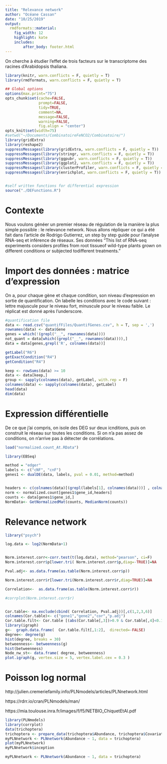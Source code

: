 ---
title: "Relevance network"
author: "Océane Cassan"
date: "10/25/2019"
output: 
  rmdformats::material:
    fig_width: 12
    highlight: kate
    includes:
        after_body: footer.html
---

On cherche à étudier l'effet de trois facteurs sur le transcriptome des racines d'Arabidopsis thaliana.


```{r knitr_init, echo=FALSE, cache=FALSE}
library(knitr, warn.conflicts = F, quietly = T)
library(rmdformats, warn.conflicts = F, quietly = T)

## Global options
options(max.print="75")
opts_chunk$set(cache=FALSE,
               prompt=FALSE,
               tidy=TRUE,
               comment=NA,
               message=FALSE,
               warning=FALSE,
               fig.align = "center")
opts_knit$set(width=75)
#setwd("~/Documents/CombinatoireFeNCO2/Combinatoire/")
library(gridExtra)
library(reshape2)
suppressMessages(library(gridExtra, warn.conflicts = F, quietly = T))
suppressMessages(library(stringr, warn.conflicts = F, quietly = T))
suppressMessages(library(ggpubr, warn.conflicts = F, quietly = T))
suppressMessages(library(ggplot2, warn.conflicts = F, quietly = T))
suppressMessages(library(clusterProfiler, warn.conflicts = F, quietly = T))
suppressMessages(library(enrichplot, warn.conflicts = F, quietly = T))


#self written functions for differential expression
source("./DEFunctions.R")
```

# Contexte

Nous voulons généer un premier réseau de régulation de la manière la plus simple possible : le relevance network.
Nous allons répliquer ce qui a été fait dans l'article de Rodrigo Gutierrez, un step by step guide pour l'analyse RNA-seq et inférence de réseaux.
Ses données
"This list of RNA-seq experiments considers profiles from root tissueof wild-type plants grown on different conditions or subjected todifferent treatments."

# Import des données : matrice d'expression

On a, pour chaque gène et chaque condition, son niveau d'expression en sortie de quantification.
On labelle les conditions avec le code suivant : lettre majuscule pour le niveau fort, minuscule pour le niveau faible. Le réplicat est donné après l'underscore.

```{r data}
#quantification file
data <- read.csv("quantifFiles/QuantifGenes.csv", h = T, sep = ',')
rownames(data) <- data$Gene
genes = which(!(grepl("__", rownames(data))))
not_quant = data[which((grepl("__", rownames(data)))),]
data = data[genes,grepl('R', colnames(data))]

getLabel("R6")
getExactCondition("R4")
getCondition("R4")

keep <- rowSums(data) >= 10
data <- data[keep,]
group <- sapply(colnames(data), getLabel, with.rep = F)
colnames(data) <- sapply(colnames(data), getLabel)
head(data)
dim(data)
```

# Expression différentielle

De ce que j'ai compris, on isole des DEG sur deux icnditions, puis on construit le réseau sur toutes les conditions. Si on n'a pas assez de conditions, on n'arrive pas à détecter de corrélations.

```{r contr}
load("normalized.count_At.RData")

library(EBSeq)

method = "edger"
labels <- c("cNF", "cnF")
genes1 <- dualDE(data, labels, pval = 0.01, method=method)


headers <- c(colnames(data)[(grepl(labels[1], colnames(data)))] , colnames(data)[grepl(labels[2], colnames(data))])
norm <- normalized.count[genes1$gene_id,headers]
counts <- data[genes1$gene_id,]
NormData<- GetNormalizedMat(counts, MedianNorm(counts))

```


# Relevance network

```{r net}

library("psych")

log.data <- log2(NormData+1)


Norm.interest.corr<-corr.test(t(log.data), method="pearson", ci=F)
Norm.interest.corr$p[lower.tri( Norm.interest.corr$p,diag=-TRUE)]=NA

Pval.adj<- as.data.frame(as.table(Norm.interest.corr$p))

Norm.interest.corr$r[lower.tri(Norm.interest.corr$r,diag=TRUE)]=NA

Correlation<-  as.data.frame(as.table(Norm.interest.corr$r))

#corrplot(Norm.interest.corr$r)


Cor.table<- na.exclude(cbind( Correlation, Pval.adj))[,c(1,2,3,6)]
colnames(Cor.table)<- c("gene1","gene2","cor","p.adj")
Cor.table.filt<- Cor.table [(abs(Cor.table[,3])>0.9 & Cor.table[,4]<0.1 ),]
library(igraph)
g<-  graph.data.frame(  Cor.table.filt[,1:2],  directed=-FALSE)
degree<- degree(g)
hist(degree, breaks = 30)
betweenness<- betweenness(g)
hist(betweenness)
Node_nw_st<- data.frame( degree, betweenness)
plot.igraph(g, vertex.size = 5, vertex.label.cex = 0.3 )
```
# Poisson log normal

http://julien.cremeriefamily.info/PLNmodels/articles/PLNnetwork.html

https://rdrr.io/cran/PLNmodels/man/

https://mia.toulouse.inra.fr/images/f/f5/NETBIO_ChiquetEtAl.pdf



```{r pln}

library(PLNmodels)
library(corrplot)
data(trichoptera)
trichoptera <- prepare_data(trichoptera$Abundance, trichoptera$Covariate)
myPLNnetwork <- PLNnetwork(Abundance ~ 1, data = trichoptera)
plot(myPLNnetwork)
myPLNnetwork$inception

myPLNnetwork <- PLNnetwork(Abundance ~ 1, data = trichoptera)


```


